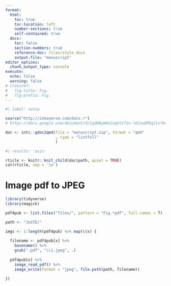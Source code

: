```yaml
---
format:
  html:
    toc: true
    toc-location: left
    number-sections: true
    self-contained: true
  docx:
    toc: false
    section-numbers: true
    reference-doc: files/style.docx
    output-file: "manuscript"
editor_options: 
  chunk_output_type: console
execute:
  echo: false
  warning: false
# crossref:
#   fig-title: Fig.
#   fig-prefix: Fig.
---
```


```r
#| label: setup

source("http://inkaverse.com/docs.r")
# https://docs.google.com/document/d/1gd8ByWAeJuqVtz72u-l6CzwOPEqJixfAdkgk4nQmkUQ/edit

doc <- inti::gdoc2qmd(file = "manuscript.zip", format = "qmd"
                      , type = "listfull"
                      )
```

```r
#| results: 'asis'

rticle <- knitr::knit_child(doc$path, quiet = TRUE)
cat(rticle, sep = '\n')
```

# Image pdf to JPEG

```r
library(tidyverse)
library(magick)

pdf4pub <- list.files("files/", pattern = "Fig.*pdf", full.names = T) 

path <- "JoSTE/"

imgs <- 1:length(pdf4pub) %>% map(\(x) {
  
  filename <- pdf4pub[x] %>% 
    basename() %>% 
    gsub(".pdf", "\\1.jpeg", .) 
  
  pdf4pub[x] %>% 
    image_read_pdf() %>% 
    image_write(format = "jpeg", file.path(path, filename))
  
})
```


